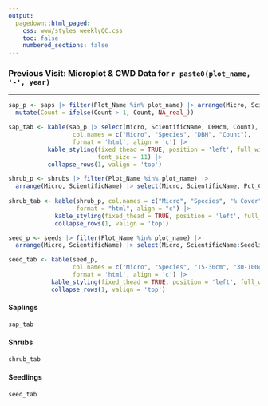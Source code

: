 ```yaml
---
output: 
  pagedown::html_paged:
    css: www/styles_weeklyQC.css
    toc: false
    numbered_sections: false
---
```


### Previous Visit: Microplot & CWD Data for `r paste0(plot_name, '-', year)` {.page-break-before} 

<hr>

```r
sap_p <- saps |> filter(Plot_Name %in% plot_name) |> arrange(Micro, ScientificName, DBHcm) |> 
  mutate(Count = ifelse(Count > 1, Count, NA_real_))

sap_tab <- kable(sap_p |> select(Micro, ScientificName, DBHcm, Count),
                  col.names = c("Micro", "Species", "DBH", "Count"),
                  format = 'html', align = 'c') |> 
           kable_styling(fixed_thead = TRUE, position = 'left', full_width = TRUE, 
                         font_size = 11) |>
           collapse_rows(1, valign = 'top') 

shrub_p <- shrubs |> filter(Plot_Name %in% plot_name) |> 
  arrange(Micro, ScientificName) |> select(Micro, ScientificName, Pct_Cover)
  
shrub_tab <- kable(shrub_p, col.names = c("Micro", "Species", "% Cover"),
                   format = "html", align = "c") |> 
             kable_styling(fixed_thead = TRUE, position = 'left', full_width = TRUE) |> 
             collapse_rows(1, valign = 'top')

seed_p <- seeds |> filter(Plot_Name %in% plot_name) |> 
  arrange(Micro, ScientificName) |> select(Micro, ScientificName:Seedlings_Above_150cm)

seed_tab <- kable(seed_p, 
                  col.names = c("Micro", "Species", "15-30cm", "30-100cm", "100-150cm", ">150cm"),
                  format = 'html', align = 'c') |> 
            kable_styling(fixed_thead = TRUE, position = 'left', full_width = TRUE) |> 
            collapse_rows(1, valign = 'top')

```

<div class = "flexbox">
<div>
<h4> Saplings </h4>
```r
sap_tab
```
</div>

<div>
<h4> Shrubs </h4>
```r
shrub_tab
```
</div>
</div>

#### Seedlings
```r
seed_tab
```

